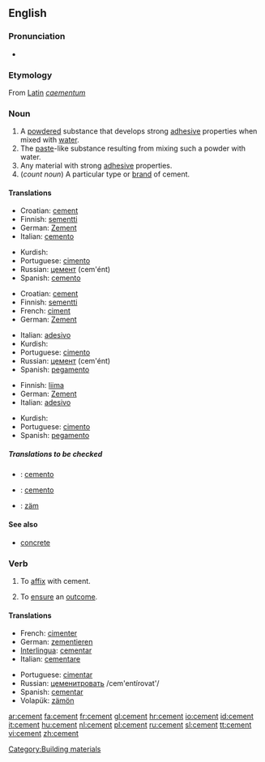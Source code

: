 ==English==

===Pronunciation===
*{{audio|en-us-cement.ogg|Audio (US)}}

===Etymology===
From [[Latin]] ''[[caementum]]''

===Noun===
{{wikipedia}}
{{en-noun}}

# A [[powdered]] substance that develops strong [[adhesive]] properties when mixed with [[water]].
# The [[paste]]-like substance resulting from mixing such a powder with water.
# Any material with strong [[adhesive]] properties.
# (''count noun'') A particular type or [[brand]] of cement.

====Translations====
{{trans-top|A powdered substance}}
*Croatian: [[cement]] {{m}}
*Finnish: [[sementti]]
*German: [[Zement]] {{m}}
*Italian: [[cemento]] {{m}}
{{trans-mid}}
*Kurdish: {{KUchar|[[چه‌مه‌نتۆ]]}}
*Portuguese: [[cimento]] {{m}}
*Russian: [[цемент]] (cem'ént) {{m}}
*Spanish: [[cemento]] {{m}}
{{trans-bottom}}

{{trans-top|The paste-like substance}}
*Croatian: [[cement]] {{m}}
*Finnish: [[sementti]]
*French: [[ciment]] {{m}}
*German: [[Zement]] {{m}}
{{trans-mid}}
*Italian: [[adesivo]]
*Kurdish: {{KUchar|[[چه‌مه‌نتۆ]]}}
*Portuguese: [[cimento]] {{m}}
*Russian: [[цемент]] (cem'ént) {{m}}
*Spanish: [[pegamento]]
{{trans-bottom}}

{{trans-top|Any material with strong adhesive properties}}
*Finnish: [[liima]]
*German: [[Zement]] {{m}}
*Italian: [[adesivo]]
{{trans-mid}}
*Kurdish: {{KUchar|[[چه‌مه‌نتۆ]]}}
*Portuguese: [[cimento]] {{m}}
*Spanish: [[pegamento]]
{{trans-bottom}}

{{trans-top|A particular type or brand of cement}}
{{trans-mid}}
{{trans-bottom}}

=====Translations to be checked=====
{{checktrans}}

*{{ttbc|Interlingua}}: [[cemento]]
*{{ttbc|Ido}}: [[cemento]]
*{{ttbc|Volapük}}: [[zäm]]

====See also====
*[[concrete]]

===Verb===
{{en-verb}}

# To [[affix]] with cement.
# {{figuratively}} To [[ensure]] an [[outcome]].

====Translations====
{{top}}
*French: [[cimenter]]
*German: [[zementieren]]
*[[Interlingua]]: [[cementar]]
*Italian: [[cementare]]
{{mid}}
*Portuguese: [[cimentar]]
*Russian: [[цеменитровать]] /cem'entírovat'/
*Spanish: [[cementar]]
*Volapük: [[zämön]]
{{bottom}}

[[Category:Building materials]]

[[ar:cement]]
[[fa:cement]]
[[fr:cement]]
[[gl:cement]]
[[hr:cement]]
[[io:cement]]
[[id:cement]]
[[it:cement]]
[[hu:cement]]
[[nl:cement]]
[[pl:cement]]
[[ru:cement]]
[[sl:cement]]
[[tt:cement]]
[[vi:cement]]
[[zh:cement]]